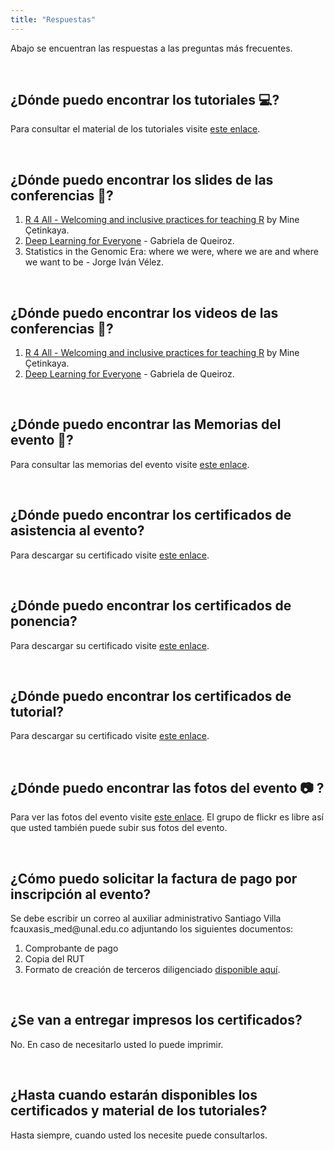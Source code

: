 ```yaml
---
title: "Respuestas"
---
```

Abajo se encuentran las respuestas a las preguntas más frecuentes.

<br/>

## ¿Dónde puedo encontrar los tutoriales 💻?

Para consultar el material de los tutoriales visite [este enlace](https://github.com/rdaymedellin/tutoriales_Rday_2019).

<br/>

## ¿Dónde puedo encontrar los slides de las conferencias 🎤?

1. [R 4 All - Welcoming and inclusive practices for teaching R](https://speakerdeck.com/minecr/r4all-welcoming-plus-inclusive-practices-for-teaching-r-b1f4cbcf-64af-4110-94f7-c465020add1d) by Mine Çetinkaya.
2. [Deep Learning for Everyone](https://speakerdeck.com/kroz/deep-learning-for-everyone-rday-medellin) - Gabriela de Queiroz.
3. Statistics in the Genomic Era: where we were, where we are and where we want to be - Jorge Iván Vélez.

<br/>

## ¿Dónde puedo encontrar los videos de las conferencias 🎥?

1. [R 4 All - Welcoming and inclusive practices for teaching R](https://youtu.be/YUYKA99CNR4) by Mine Çetinkaya.
2. [Deep Learning for Everyone](https://youtu.be/sehUi0kpav0) - Gabriela de Queiroz.

<br/>

## ¿Dónde puedo encontrar las Memorias del evento 📓?

Para consultar las memorias del evento visite [este enlace](https://rdaymedellin.github.io/documentos/Memorias/Memorias_Rday_Medellin.pdf).

<br/>

## ¿Dónde puedo encontrar los certificados de asistencia al evento?

Para descargar su certificado visite [este enlace](https://rdaymedellin.github.io/documentos/Certificados/Certificado_asistencia.pdf).

<br/>

## ¿Dónde puedo encontrar los certificados de ponencia?

Para descargar su certificado visite [este enlace](https://rdaymedellin.github.io/documentos/Certificados/Certificado_ponencia.pdf).

<br/>

## ¿Dónde puedo encontrar los certificados de tutorial?

Para descargar su certificado visite [este enlace](https://rdaymedellin.github.io/documentos/Certificados/Certificado_tutorial.pdf).

<br/>

## ¿Dónde puedo encontrar las fotos del evento 📷 ?

Para ver las fotos del evento visite [este enlace](https://www.flickr.com/groups/14679496@N23/). El grupo de flickr es libre así que usted también puede subir sus fotos del evento.

<br/>

## ¿Cómo puedo solicitar la factura de pago por inscripción al evento?

Se debe escribir un correo al auxiliar administrativo Santiago Villa fcauxasis_med@unal.edu.co adjuntando los siguientes documentos:

1. Comprobante de pago
2. Copia del RUT
3. Formato de creación de terceros diligenciado [disponible aquí](https://rdaymedellin.github.io/documentos/creacion_terceros.pdf).

<br/>

## ¿Se van a entregar impresos los certificados?

No. En caso de necesitarlo usted lo puede imprimir.

<br/>

## ¿Hasta cuando estarán disponibles los certificados y material de los tutoriales?

Hasta siempre, cuando usted los necesite puede consultarlos.
